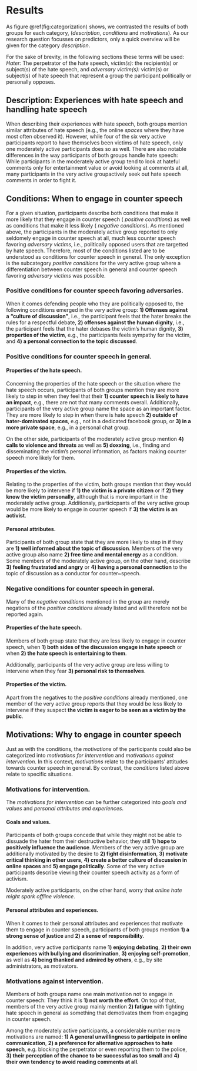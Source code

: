 # Results
As figure \@ref(fig:categorization) shows, we contrasted the results of both groups for each category, (_description_, _conditions_ and _motivations_). As our research question focusses on predictors, only a quick overview will be given for the category _description_.

For the sake of brevity, in the following sections these terms will be used:
_Hater:_ The perpetrator of the hate speech,
_victim(s):_ the recipient(s) or subject(s) of the hate speech, and
_adversary victim(s):_ victim(s) or subject(s) of hate speech that represent a group the participant politically or personally opposes.

## Description: Experiences with hate speech and handling hate speech
When describing their experiences with hate speech, both groups mention similar attributes of hate speech (e.g., the online _spaces_ where they have most often observed it). However, while four of the six very active participants report to have themselves been victims of hate speech, only one moderately active participants does so as well. There are also notable differences in the way participants of both groups handle hate speech: While participants in the moderately active group tend to look at hateful comments only for entertainment value or avoid looking at comments at all, many participants in the very active groupactively seek out hate speech comments in order to fight it.

## Conditions: When to engage in counter speech
For a given situation, participants describe both conditions that make it more likely that they engage in counter speech ( _positive conditions_) as well as conditions that make it less likely ( _negative conditions_). As mentioned above, the participants in the moderately active group reported to only seldomely engage in counter speech at all, much less counter speech favoring _adversary victims_, i.e., politically opposed users that are targetted by hate speech. Therefore, most of the conditions listed are to be understood as conditions for counter speech in general. The only exception is the subcategory _positive conditions_ for the very active group where a differentiation between counter speech in general and counter speech favoring _adversary victims_ was possible.

### Positive conditions for counter speech favoring adversaries.
When it comes defending people who they are politically opposed to, the following conditions emerged in the very active group: **1) Offenses against a "culture of discussion"**, i.e., the participant feels that the hater breaks the rules for a respectful debate, **2) offenses against the human dignity**, i.e., the participant feels that the hater debases the victim's human dignity, **3) properties of the victim**, e.g., the participants feels sympathy for the victim, and
 **4) a personal connection to the topic discussed**.

### Positive conditions for counter speech in general.
#### Properties of the hate speech.
Concerning the properties of the hate speech or the situation where the hate speech occurs, participants of both groups mention they are more likely to step in when they feel that their **1) counter speech is likely to have an impact**, e.g., there are not that many comments overall.
Additionally, participants of the very active group name the space as an important factor. They are more likely to step in when there is hate speech **2) outside of hater-dominated spaces**, e.g., not in a dedicated facebook group, or
**3) in a more private space**, e.g., in a personal chat group.

On the other side, participants of the moderately active group mention **4) calls to violence and threats** as well as
**5) doxxing**, i.e., finding and disseminating the victim's personal information,
as factors making counter speech more likely for them.

#### Properties of the victim.
Relating to the properties of the victim, both groups mention that they would be more likely to intervene if
**1) the victim is a private citizen** or if **2) they know the victim personally**, although that is more important in the moderately active group.
Additionaly, particicpants of the very active group would be more likely to engage in counter speech if **3) the victim is an activist**.

#### Personal attributes.
Participants of both group state that they are more likely to step in if they are **1) well informed about the topic of discussion**. Members of the very active group also name **2) free time and mental energy** as a condition. Some members of the moderately active group, on the other hand, describe **3) feeling frustrated and angry** or **4) having a personal connection** to the topic of discussion as a conductor for counter~speech.


### Negative conditions for counter speech in general.
Many of the _negative conditions_ mentioned in the group are merely negations of the _positive conditions_ already listed and will therefore not be reported again.

####  Properties of the hate speech.
Members of both group state that they are less likely to engage in counter speech, when **1) both sides of the discussion engage in hate speech** or when
**2) the hate speech is entertaining to them**.

Additionally, participants of the very active group are less willing to intervene when they fear **3) personal risk to themselves**.

#### Properties of the victim.
Apart from the negatives to the _positive conditions_ already mentioned, one member of the very active group reports that they would be less likely to intervene if they suspect **the victim is eager to be seen as a victim by the public**.

## Motivations: Why to engage in counter speech
Just as with the conditions, the _motivations_ of the participants could also be categorized into _motivations for intervention_ and _motivations against intervention_. In this context, _motivations_ relate to the participants' attitudes towards counter speech in general. By contrast, the _conditions_ listed above relate to specific situations.

### Motivations for intervention.
The _motivations for intervention_ can be further categorized into _goals and values_ and _personal attributes and experiences_.

#### Goals and values.
Participants of both groups concede that while they might not be able to dissuade the hater from their destructive behavior, they still **1) hope to positively influence the audience**.
Members of the very active group are additionally motivated by the desire to
**2) fight disinformation**,
**3) motivate critical thinking in other users**,
**4) create a better culture of discussion in online spaces** and
**5) engage politically**.
Some of the very active participants describe viewing their counter speech activity as a form of activism.

Moderately active participants, on the other hand, worry that _online hate might spark offline violence_.

#### Personal attributes and experiences.
When it comes to their personal attributes and experiences that motivate them to engage in counter speech, participants of both groups mention
**1) a strong sense of justice ** and
**2) a sense of responsibility**.

In addition, very active participants name 
**1) enjoying debating**,
**2) their own experiences with bullying and discrimination**, 
**3) enjoying self-promotion**, as well as
**4) being thanked and admired by others**, e.g., by site administrators,
as motivators.

### Motivations against intervention.
Members of both groups name one main motivation not to engage in counter speech: They think it is **1) not worth the effort**. On top of that, members of the very active group mainly mention **2) fatigue** with fighting hate speech in general as something that demotivates them from engaging in counter speech.

Among the moderately active participants, a considerable number more motivations are named: 
**1) A general unwillingness to participate in online communication**,
**2) a preference for alternative approaches to hate speech**, e.g. blocking the perpetrator or even reporting them to the police,
**3) their perception of the chance to be successful as too small** and
**4) their own tendency to avoid reading comments at all**.
